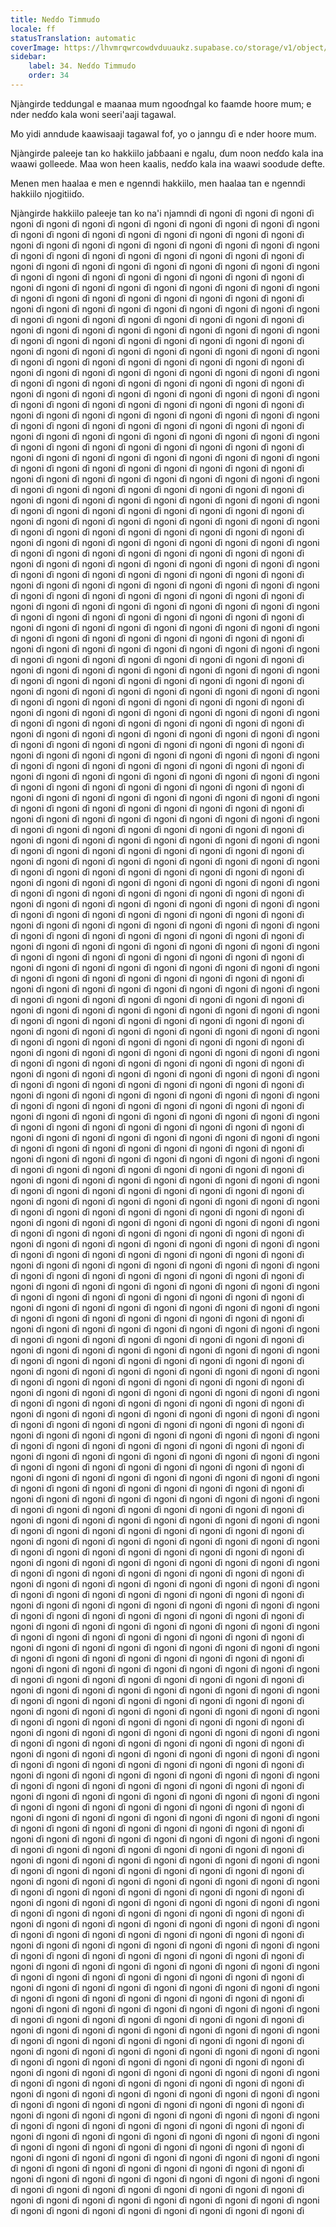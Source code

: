 ```yaml
---
title: Neɗɗo Timmuɗo
locale: ff
statusTranslation: automatic
coverImage: https://lhvmrqwrcowdvduuaukz.supabase.co/storage/v1/object/public/strapi-uploads/small_cover-educacion-fundamental.webp-2d51a7828a2b1309555be27f7e2a61a0.webp
sidebar:
    label: 34. Neɗɗo Timmuɗo
    order: 34
---
```

Njàngirde teddungal e maanaa mum ngooɗngal ko faamde hoore mum; e nder neɗɗo kala woni seeri'aaji tagawal.

Mo yidi anndude kaawisaaji tagawal fof, yo o janngu ɗi e nder hoore mum.

Njàngirde paleeje tan ko hakkiilo jaɓɓaani e ngalu, ɗum noon neɗɗo kala ina waawi golleede. Maa won heen kaalis, neɗɗo kala ina waawi soodude defte.

Menen men haalaa e men e ngenndi hakkiilo, men haalaa tan e ngenndi hakkiilo njogitiiɗo.

Njàngirde hakkiilo paleeje tan ko na'i njamndi ɗi ngoni ɗi ngoni ɗi ngoni ɗi ngoni ɗi ngoni ɗi ngoni ɗi ngoni ɗi ngoni ɗi ngoni ɗi ngoni ɗi ngoni ɗi ngoni ɗi ngoni ɗi ngoni ɗi ngoni ɗi ngoni ɗi ngoni ɗi ngoni ɗi ngoni ɗi ngoni ɗi ngoni ɗi ngoni ɗi ngoni ɗi ngoni ɗi ngoni ɗi ngoni ɗi ngoni ɗi ngoni ɗi ngoni ɗi ngoni ɗi ngoni ɗi ngoni ɗi ngoni ɗi ngoni ɗi ngoni ɗi ngoni ɗi ngoni ɗi ngoni ɗi ngoni ɗi ngoni ɗi ngoni ɗi ngoni ɗi ngoni ɗi ngoni ɗi ngoni ɗi ngoni ɗi ngoni ɗi ngoni ɗi ngoni ɗi ngoni ɗi ngoni ɗi ngoni ɗi ngoni ɗi ngoni ɗi ngoni ɗi ngoni ɗi ngoni ɗi ngoni ɗi ngoni ɗi ngoni ɗi ngoni ɗi ngoni ɗi ngoni ɗi ngoni ɗi ngoni ɗi ngoni ɗi ngoni ɗi ngoni ɗi ngoni ɗi ngoni ɗi ngoni ɗi ngoni ɗi ngoni ɗi ngoni ɗi ngoni ɗi ngoni ɗi ngoni ɗi ngoni ɗi ngoni ɗi ngoni ɗi ngoni ɗi ngoni ɗi ngoni ɗi ngoni ɗi ngoni ɗi ngoni ɗi ngoni ɗi ngoni ɗi ngoni ɗi ngoni ɗi ngoni ɗi ngoni ɗi ngoni ɗi ngoni ɗi ngoni ɗi ngoni ɗi ngoni ɗi ngoni ɗi ngoni ɗi ngoni ɗi ngoni ɗi ngoni ɗi ngoni ɗi ngoni ɗi ngoni ɗi ngoni ɗi ngoni ɗi ngoni ɗi ngoni ɗi ngoni ɗi ngoni ɗi ngoni ɗi ngoni ɗi ngoni ɗi ngoni ɗi ngoni ɗi ngoni ɗi ngoni ɗi ngoni ɗi ngoni ɗi ngoni ɗi ngoni ɗi ngoni ɗi ngoni ɗi ngoni ɗi ngoni ɗi ngoni ɗi ngoni ɗi ngoni ɗi ngoni ɗi ngoni ɗi ngoni ɗi ngoni ɗi ngoni ɗi ngoni ɗi ngoni ɗi ngoni ɗi ngoni ɗi ngoni ɗi ngoni ɗi ngoni ɗi ngoni ɗi ngoni ɗi ngoni ɗi ngoni ɗi ngoni ɗi ngoni ɗi ngoni ɗi ngoni ɗi ngoni ɗi ngoni ɗi ngoni ɗi ngoni ɗi ngoni ɗi ngoni ɗi ngoni ɗi ngoni ɗi ngoni ɗi ngoni ɗi ngoni ɗi ngoni ɗi ngoni ɗi ngoni ɗi ngoni ɗi ngoni ɗi ngoni ɗi ngoni ɗi ngoni ɗi ngoni ɗi ngoni ɗi ngoni ɗi ngoni ɗi ngoni ɗi ngoni ɗi ngoni ɗi ngoni ɗi ngoni ɗi ngoni ɗi ngoni ɗi ngoni ɗi ngoni ɗi ngoni ɗi ngoni ɗi ngoni ɗi ngoni ɗi ngoni ɗi ngoni ɗi ngoni ɗi ngoni ɗi ngoni ɗi ngoni ɗi ngoni ɗi ngoni ɗi ngoni ɗi ngoni ɗi ngoni ɗi ngoni ɗi ngoni ɗi ngoni ɗi ngoni ɗi ngoni ɗi ngoni ɗi ngoni ɗi ngoni ɗi ngoni ɗi ngoni ɗi ngoni ɗi ngoni ɗi ngoni ɗi ngoni ɗi ngoni ɗi ngoni ɗi ngoni ɗi ngoni ɗi ngoni ɗi ngoni ɗi ngoni ɗi ngoni ɗi ngoni ɗi ngoni ɗi ngoni ɗi ngoni ɗi ngoni ɗi ngoni ɗi ngoni ɗi ngoni ɗi ngoni ɗi ngoni ɗi ngoni ɗi ngoni ɗi ngoni ɗi ngoni ɗi ngoni ɗi ngoni ɗi ngoni ɗi ngoni ɗi ngoni ɗi ngoni ɗi ngoni ɗi ngoni ɗi ngoni ɗi ngoni ɗi ngoni ɗi ngoni ɗi ngoni ɗi ngoni ɗi ngoni ɗi ngoni ɗi ngoni ɗi ngoni ɗi ngoni ɗi ngoni ɗi ngoni ɗi ngoni ɗi ngoni ɗi ngoni ɗi ngoni ɗi ngoni ɗi ngoni ɗi ngoni ɗi ngoni ɗi ngoni ɗi ngoni ɗi ngoni ɗi ngoni ɗi ngoni ɗi ngoni ɗi ngoni ɗi ngoni ɗi ngoni ɗi ngoni ɗi ngoni ɗi ngoni ɗi ngoni ɗi ngoni ɗi ngoni ɗi ngoni ɗi ngoni ɗi ngoni ɗi ngoni ɗi ngoni ɗi ngoni ɗi ngoni ɗi ngoni ɗi ngoni ɗi ngoni ɗi ngoni ɗi ngoni ɗi ngoni ɗi ngoni ɗi ngoni ɗi ngoni ɗi ngoni ɗi ngoni ɗi ngoni ɗi ngoni ɗi ngoni ɗi ngoni ɗi ngoni ɗi ngoni ɗi ngoni ɗi ngoni ɗi ngoni ɗi ngoni ɗi ngoni ɗi ngoni ɗi ngoni ɗi ngoni ɗi ngoni ɗi ngoni ɗi ngoni ɗi ngoni ɗi ngoni ɗi ngoni ɗi ngoni ɗi ngoni ɗi ngoni ɗi ngoni ɗi ngoni ɗi ngoni ɗi ngoni ɗi ngoni ɗi ngoni ɗi ngoni ɗi ngoni ɗi ngoni ɗi ngoni ɗi ngoni ɗi ngoni ɗi ngoni ɗi ngoni ɗi ngoni ɗi ngoni ɗi ngoni ɗi ngoni ɗi ngoni ɗi ngoni ɗi ngoni ɗi ngoni ɗi ngoni ɗi ngoni ɗi ngoni ɗi ngoni ɗi ngoni ɗi ngoni ɗi ngoni ɗi ngoni ɗi ngoni ɗi ngoni ɗi ngoni ɗi ngoni ɗi ngoni ɗi ngoni ɗi ngoni ɗi ngoni ɗi ngoni ɗi ngoni ɗi ngoni ɗi ngoni ɗi ngoni ɗi ngoni ɗi ngoni ɗi ngoni ɗi ngoni ɗi ngoni ɗi ngoni ɗi ngoni ɗi ngoni ɗi ngoni ɗi ngoni ɗi ngoni ɗi ngoni ɗi ngoni ɗi ngoni ɗi ngoni ɗi ngoni ɗi ngoni ɗi ngoni ɗi ngoni ɗi ngoni ɗi ngoni ɗi ngoni ɗi ngoni ɗi ngoni ɗi ngoni ɗi ngoni ɗi ngoni ɗi ngoni ɗi ngoni ɗi ngoni ɗi ngoni ɗi ngoni ɗi ngoni ɗi ngoni ɗi ngoni ɗi ngoni ɗi ngoni ɗi ngoni ɗi ngoni ɗi ngoni ɗi ngoni ɗi ngoni ɗi ngoni ɗi ngoni ɗi ngoni ɗi ngoni ɗi ngoni ɗi ngoni ɗi ngoni ɗi ngoni ɗi ngoni ɗi ngoni ɗi ngoni ɗi ngoni ɗi ngoni ɗi ngoni ɗi ngoni ɗi ngoni ɗi ngoni ɗi ngoni ɗi ngoni ɗi ngoni ɗi ngoni ɗi ngoni ɗi ngoni ɗi ngoni ɗi ngoni ɗi ngoni ɗi ngoni ɗi ngoni ɗi ngoni ɗi ngoni ɗi ngoni ɗi ngoni ɗi ngoni ɗi ngoni ɗi ngoni ɗi ngoni ɗi ngoni ɗi ngoni ɗi ngoni ɗi ngoni ɗi ngoni ɗi ngoni ɗi ngoni ɗi ngoni ɗi ngoni ɗi ngoni ɗi ngoni ɗi ngoni ɗi ngoni ɗi ngoni ɗi ngoni ɗi ngoni ɗi ngoni ɗi ngoni ɗi ngoni ɗi ngoni ɗi ngoni ɗi ngoni ɗi ngoni ɗi ngoni ɗi ngoni ɗi ngoni ɗi ngoni ɗi ngoni ɗi ngoni ɗi ngoni ɗi ngoni ɗi ngoni ɗi ngoni ɗi ngoni ɗi ngoni ɗi ngoni ɗi ngoni ɗi ngoni ɗi ngoni ɗi ngoni ɗi ngoni ɗi ngoni ɗi ngoni ɗi ngoni ɗi ngoni ɗi ngoni ɗi ngoni ɗi ngoni ɗi ngoni ɗi ngoni ɗi ngoni ɗi ngoni ɗi ngoni ɗi ngoni ɗi ngoni ɗi ngoni ɗi ngoni ɗi ngoni ɗi ngoni ɗi ngoni ɗi ngoni ɗi ngoni ɗi ngoni ɗi ngoni ɗi ngoni ɗi ngoni ɗi ngoni ɗi ngoni ɗi ngoni ɗi ngoni ɗi ngoni ɗi ngoni ɗi ngoni ɗi ngoni ɗi ngoni ɗi ngoni ɗi ngoni ɗi ngoni ɗi ngoni ɗi ngoni ɗi ngoni ɗi ngoni ɗi ngoni ɗi ngoni ɗi ngoni ɗi ngoni ɗi ngoni ɗi ngoni ɗi ngoni ɗi ngoni ɗi ngoni ɗi ngoni ɗi ngoni ɗi ngoni ɗi ngoni ɗi ngoni ɗi ngoni ɗi ngoni ɗi ngoni ɗi ngoni ɗi ngoni ɗi ngoni ɗi ngoni ɗi ngoni ɗi ngoni ɗi ngoni ɗi ngoni ɗi ngoni ɗi ngoni ɗi ngoni ɗi ngoni ɗi ngoni ɗi ngoni ɗi ngoni ɗi ngoni ɗi ngoni ɗi ngoni ɗi ngoni ɗi ngoni ɗi ngoni ɗi ngoni ɗi ngoni ɗi ngoni ɗi ngoni ɗi ngoni ɗi ngoni ɗi ngoni ɗi ngoni ɗi ngoni ɗi ngoni ɗi ngoni ɗi ngoni ɗi ngoni ɗi ngoni ɗi ngoni ɗi ngoni ɗi ngoni ɗi ngoni ɗi ngoni ɗi ngoni ɗi ngoni ɗi ngoni ɗi ngoni ɗi ngoni ɗi ngoni ɗi ngoni ɗi ngoni ɗi ngoni ɗi ngoni ɗi ngoni ɗi ngoni ɗi ngoni ɗi ngoni ɗi ngoni ɗi ngoni ɗi ngoni ɗi ngoni ɗi ngoni ɗi ngoni ɗi ngoni ɗi ngoni ɗi ngoni ɗi ngoni ɗi ngoni ɗi ngoni ɗi ngoni ɗi ngoni ɗi ngoni ɗi ngoni ɗi ngoni ɗi ngoni ɗi ngoni ɗi ngoni ɗi ngoni ɗi ngoni ɗi ngoni ɗi ngoni ɗi ngoni ɗi ngoni ɗi ngoni ɗi ngoni ɗi ngoni ɗi ngoni ɗi ngoni ɗi ngoni ɗi ngoni ɗi ngoni ɗi ngoni ɗi ngoni ɗi ngoni ɗi ngoni ɗi ngoni ɗi ngoni ɗi ngoni ɗi ngoni ɗi ngoni ɗi ngoni ɗi ngoni ɗi ngoni ɗi ngoni ɗi ngoni ɗi ngoni ɗi ngoni ɗi ngoni ɗi ngoni ɗi ngoni ɗi ngoni ɗi ngoni ɗi ngoni ɗi ngoni ɗi ngoni ɗi ngoni ɗi ngoni ɗi ngoni ɗi ngoni ɗi ngoni ɗi ngoni ɗi ngoni ɗi ngoni ɗi ngoni ɗi ngoni ɗi ngoni ɗi ngoni ɗi ngoni ɗi ngoni ɗi ngoni ɗi ngoni ɗi ngoni ɗi ngoni ɗi ngoni ɗi ngoni ɗi ngoni ɗi ngoni ɗi ngoni ɗi ngoni ɗi ngoni ɗi ngoni ɗi ngoni ɗi ngoni ɗi ngoni ɗi ngoni ɗi ngoni ɗi ngoni ɗi ngoni ɗi ngoni ɗi ngoni ɗi ngoni ɗi ngoni ɗi ngoni ɗi ngoni ɗi ngoni ɗi ngoni ɗi ngoni ɗi ngoni ɗi ngoni ɗi ngoni ɗi ngoni ɗi ngoni ɗi ngoni ɗi ngoni ɗi ngoni ɗi ngoni ɗi ngoni ɗi ngoni ɗi ngoni ɗi ngoni ɗi ngoni ɗi ngoni ɗi ngoni ɗi ngoni ɗi ngoni ɗi ngoni ɗi ngoni ɗi ngoni ɗi ngoni ɗi ngoni ɗi ngoni ɗi ngoni ɗi ngoni ɗi ngoni ɗi ngoni ɗi ngoni ɗi ngoni ɗi ngoni ɗi ngoni ɗi ngoni ɗi ngoni ɗi ngoni ɗi ngoni ɗi ngoni ɗi ngoni ɗi ngoni ɗi ngoni ɗi ngoni ɗi ngoni ɗi ngoni ɗi ngoni ɗi ngoni ɗi ngoni ɗi ngoni ɗi ngoni ɗi ngoni ɗi ngoni ɗi ngoni ɗi ngoni ɗi ngoni ɗi ngoni ɗi ngoni ɗi ngoni ɗi ngoni ɗi ngoni ɗi ngoni ɗi ngoni ɗi ngoni ɗi ngoni ɗi ngoni ɗi ngoni ɗi ngoni ɗi ngoni ɗi ngoni ɗi ngoni ɗi ngoni ɗi ngoni ɗi ngoni ɗi ngoni ɗi ngoni ɗi ngoni ɗi ngoni ɗi ngoni ɗi ngoni ɗi ngoni ɗi ngoni ɗi ngoni ɗi ngoni ɗi ngoni ɗi ngoni ɗi ngoni ɗi ngoni ɗi ngoni ɗi ngoni ɗi ngoni ɗi ngoni ɗi ngoni ɗi ngoni ɗi ngoni ɗi ngoni ɗi ngoni ɗi ngoni ɗi ngoni ɗi ngoni ɗi ngoni ɗi ngoni ɗi ngoni ɗi ngoni ɗi ngoni ɗi ngoni ɗi ngoni ɗi ngoni ɗi ngoni ɗi ngoni ɗi ngoni ɗi ngoni ɗi ngoni ɗi ngoni ɗi ngoni ɗi ngoni ɗi ngoni ɗi ngoni ɗi ngoni ɗi ngoni ɗi ngoni ɗi ngoni ɗi ngoni ɗi ngoni ɗi ngoni ɗi ngoni ɗi ngoni ɗi ngoni ɗi ngoni ɗi ngoni ɗi ngoni ɗi ngoni ɗi ngoni ɗi ngoni ɗi ngoni ɗi ngoni ɗi ngoni ɗi ngoni ɗi ngoni ɗi ngoni ɗi ngoni ɗi ngoni ɗi ngoni ɗi ngoni ɗi ngoni ɗi ngoni ɗi ngoni ɗi ngoni ɗi ngoni ɗi ngoni ɗi ngoni ɗi ngoni ɗi ngoni ɗi ngoni ɗi ngoni ɗi ngoni ɗi ngoni ɗi ngoni ɗi ngoni ɗi ngoni ɗi ngoni ɗi ngoni ɗi ngoni ɗi ngoni ɗi ngoni ɗi ngoni ɗi ngoni ɗi ngoni ɗi ngoni ɗi ngoni ɗi ngoni ɗi ngoni ɗi ngoni ɗi ngoni ɗi ngoni ɗi ngoni ɗi ngoni ɗi ngoni ɗi ngoni ɗi ngoni ɗi ngoni ɗi ngoni ɗi ngoni ɗi ngoni ɗi ngoni ɗi ngoni ɗi ngoni ɗi ngoni ɗi ngoni ɗi ngoni ɗi ngoni ɗi ngoni ɗi ngoni ɗi ngoni ɗi ngoni ɗi ngoni ɗi ngoni ɗi ngoni ɗi ngoni ɗi ngoni ɗi ngoni ɗi ngoni ɗi ngoni ɗi ngoni ɗi ngoni ɗi ngoni ɗi ngoni ɗi ngoni ɗi ngoni ɗi ngoni ɗi ngoni ɗi ngoni ɗi ngoni ɗi ngoni ɗi ngoni ɗi ngoni ɗi ngoni ɗi ngoni ɗi ngoni ɗi ngoni ɗi ngoni ɗi ngoni ɗi ngoni ɗi ngoni ɗi ngoni ɗi ngoni ɗi ngoni ɗi ngoni ɗi ngoni ɗi ngoni ɗi ngoni ɗi ngoni ɗi ngoni ɗi ngoni ɗi ngoni ɗi ngoni ɗi ngoni ɗi ngoni ɗi ngoni ɗi ngoni ɗi ngoni ɗi ngoni ɗi ngoni ɗi ngoni ɗi ngoni ɗi ngoni ɗi ngoni ɗi ngoni ɗi ngoni ɗi ngoni ɗi ngoni ɗi ngoni ɗi ngoni ɗi ngoni ɗi ngoni ɗi ngoni ɗi ngoni ɗi ngoni ɗi ngoni ɗi ngoni ɗi ngoni ɗi ngoni ɗi ngoni ɗi ngoni ɗi ngoni ɗi ngoni ɗi ngoni ɗi ngoni ɗi ngoni ɗi ngoni ɗi ngoni ɗi ngoni ɗi ngoni ɗi ngoni ɗi ngoni ɗi ngoni ɗi ngoni ɗi ngoni ɗi ngoni ɗi ngoni ɗi ngoni ɗi ngoni ɗi ngoni ɗi ngoni ɗi ngoni ɗi ngoni ɗi ngoni ɗi ngoni ɗi ngoni ɗi ngoni ɗi ngoni ɗi ngoni ɗi ngoni ɗi ngoni ɗi ngoni ɗi ngoni ɗi ngoni ɗi ngoni ɗi ngoni ɗi ngoni ɗi ngoni ɗi ngoni ɗi ngoni ɗi ngoni ɗi ngoni ɗi ngoni ɗi ngoni ɗi ngoni ɗi ngoni ɗi ngoni ɗi ngoni ɗi ngoni ɗi ngoni ɗi ngoni ɗi ngoni ɗi ngoni ɗi ngoni ɗi ngoni ɗi ngoni ɗi ngoni ɗi ngoni ɗi ngoni ɗi ngoni ɗi ngoni ɗi ngoni ɗi ngoni ɗi ngoni ɗi ngoni ɗi ngoni ɗi ngoni ɗi ngoni ɗi ngoni ɗi ngoni ɗi ngoni ɗi ngoni ɗi ngoni ɗi ngoni ɗi ngoni ɗi ngoni ɗi ngoni ɗi ngoni ɗi ngoni ɗi ngoni ɗi ngoni ɗi ngoni ɗi ngoni ɗi ngoni ɗi ngoni ɗi ngoni ɗi ngoni ɗi ngoni ɗi ngoni ɗi ngoni ɗi ngoni ɗi ngoni ɗi ngoni ɗi ngoni ɗi ngoni ɗi ngoni ɗi ngoni ɗi ngoni ɗi ngoni ɗi ngoni ɗi ngoni ɗi ngoni ɗi ngoni ɗi ngoni ɗi ngoni ɗi ngoni ɗi ngoni ɗi ngoni ɗi ngoni ɗi ngoni ɗi ngoni ɗi ngoni ɗi ngoni ɗi ngoni ɗi ngoni ɗi ngoni ɗi ngoni ɗi ngoni ɗi ngoni ɗi ngoni ɗi ngoni ɗi ngoni ɗi ngoni ɗi ngoni ɗi ngoni ɗi ngoni ɗi ngoni ɗi ngoni ɗi ngoni ɗi ngoni ɗi ngoni ɗi ngoni ɗi ngoni ɗi ngoni ɗi ngoni ɗi ngoni ɗi ngoni ɗi ngoni ɗi ngoni ɗi ngoni ɗi ngoni ɗi ngoni ɗi ngoni ɗi ngoni ɗi ngoni ɗi ngoni ɗi ngoni ɗi ngoni ɗi ngoni ɗi ngoni ɗi ngoni ɗi ngoni ɗi ngoni ɗi ngoni ɗi ngoni ɗi ngoni ɗi ngoni ɗi ngoni ɗi ngoni ɗi ngoni ɗi ngoni ɗi ngoni ɗi ngoni ɗi ngoni ɗi ngoni ɗi ngoni ɗi ngoni ɗi ngoni ɗi ngoni ɗi ngoni ɗi ngoni ɗi ngoni ɗi ngoni ɗi ngoni ɗi ngoni ɗi ngoni ɗi ngoni ɗi ngoni ɗi ngoni ɗi ngoni ɗi ngoni ɗi ngoni ɗi ngoni ɗi ngoni ɗi ngoni ɗi ngoni ɗi ngoni ɗi ngoni ɗi ngoni ɗi ngoni ɗi ngoni ɗi ngoni ɗi ngoni ɗi ngoni ɗi ngoni ɗi ngoni ɗi ngoni ɗi ngoni ɗi ngoni ɗi ngoni ɗi ngoni ɗi ngoni ɗi ngoni ɗi ngoni ɗi ngoni ɗi ngoni ɗi ngoni ɗi ngoni ɗi ngoni ɗi ngoni ɗi ngoni ɗi ngoni ɗi ngoni ɗi ngoni ɗi ngoni ɗi ngoni ɗi ngoni ɗi ngoni ɗi ngoni ɗi ngoni ɗi ngoni ɗi ngoni ɗi ngoni ɗi ngoni ɗi ngoni ɗi ngoni ɗi ngoni ɗi ngoni ɗi ngoni ɗi ngoni ɗi ngoni ɗi ngoni ɗi ngoni ɗi ngoni ɗi ngoni ɗi ngoni ɗi ngoni ɗi ngoni ɗi ngoni ɗi ngoni ɗi ngoni ɗi ngoni ɗi ngoni ɗi ngoni ɗi ngoni ɗi ngoni ɗi ngoni ɗi ngoni ɗi ngoni ɗi ngoni ɗi ngoni ɗi ngoni ɗi ngoni ɗi ngoni ɗi ngoni ɗi ngoni ɗi ngoni ɗi ngoni ɗi ngoni ɗi ngoni ɗi ngoni ɗi ngoni ɗi ngoni ɗi ngoni ɗi ngoni ɗi ngoni ɗi ngoni ɗi ngoni ɗi ngoni ɗi ngoni ɗi ngoni ɗi ngoni ɗi ngoni ɗi ngoni ɗi ngoni ɗi ngoni ɗi ngoni ɗi ngoni ɗi ngoni ɗi ngoni ɗi ngoni ɗi ngoni ɗi ngoni ɗi ngoni ɗi ngoni ɗi ngoni ɗi ngoni ɗi ngoni ɗi ngoni ɗi ngoni ɗi ngoni ɗi ngoni ɗi ngoni ɗi ngoni ɗi ngoni ɗi ngoni ɗi ngoni ɗi ngoni ɗi ngoni ɗi ngoni ɗi ngoni ɗi ngoni ɗi ngoni ɗi ngoni ɗi ngoni ɗi ngoni ɗi ngoni ɗi ngoni ɗi ngoni ɗi ngoni ɗi ngoni ɗi ngoni ɗi ngoni ɗi ngoni ɗi ngoni ɗi ngoni ɗi ngoni ɗi ngoni ɗi ngoni ɗi ngoni ɗi ngoni ɗi ngoni ɗi ngoni ɗi ngoni ɗi ngoni ɗi ngoni ɗi ngoni ɗi ngoni ɗi ngoni ɗi ngoni ɗi ngoni ɗi ngoni ɗi ngoni ɗi ngoni ɗi ngoni ɗi ngoni ɗi ngoni ɗi ngoni ɗi ngoni ɗi ngoni ɗi ngoni ɗi ngoni ɗi ngoni ɗi ngoni ɗi ngoni ɗi ngoni ɗi ngoni ɗi ngoni ɗi ngoni ɗi ngoni ɗi ngoni ɗi ngoni ɗi ngoni ɗi ngoni ɗi ngoni ɗi ngoni ɗi ngoni ɗi ngoni ɗi ngoni ɗi ngoni ɗi ngoni ɗi ngoni ɗi ngoni ɗi ngoni ɗi ngoni ɗi ngoni ɗi ngoni ɗi ngoni ɗi ngoni ɗi ngoni ɗi ngoni ɗi ngoni ɗi ngoni ɗi ngoni ɗi ngoni ɗi ngoni ɗi ngoni ɗi ngoni ɗi ngoni ɗi ngoni ɗi ngoni ɗi ngoni ɗi ngoni ɗi ngoni ɗi ngoni ɗi ngoni ɗi ngoni ɗi ngoni ɗi ngoni ɗi ngoni ɗi ngoni ɗi ngoni ɗi ngoni ɗi ngoni ɗi ngoni ɗi ngoni ɗi ngoni ɗi ngoni ɗi ngoni ɗi ngoni ɗi ngoni ɗi ngoni ɗi ngoni ɗi ngoni ɗi ngoni ɗi ngoni ɗi ngoni ɗi ngoni ɗi ngoni ɗi ngoni ɗi ngoni ɗi ngoni ɗi ngoni ɗi ngoni ɗi ngoni ɗi ngoni ɗi ngoni ɗi ngoni ɗi ngoni ɗi ngoni ɗi ngoni ɗi ngoni ɗi ngoni ɗi ngoni ɗi ngoni ɗi ngoni ɗi ngoni ɗi ngoni ɗi ngoni ɗi ngoni ɗi ngoni ɗi ngoni ɗi ngoni ɗi ngoni ɗi ngoni ɗi ngoni ɗi ngoni ɗi ngoni ɗi ngoni ɗi ngoni ɗi ngoni ɗi ngoni ɗi ngoni ɗi ngoni ɗi ngoni ɗi ngoni ɗi ngoni ɗi ngoni ɗi ngoni ɗi ngoni ɗi ngoni ɗi ngoni ɗi ngoni ɗi ngoni ɗi ngoni ɗi ngoni ɗi ngoni ɗi ngoni ɗi ngoni ɗi ngoni ɗi ngoni ɗi ngoni ɗi ngoni ɗi ngoni ɗi ngoni ɗi ngoni ɗi ngoni ɗi ngoni ɗi ngoni ɗi ngoni ɗi ngoni ɗi ngoni ɗi ngoni ɗi ngoni ɗi ngoni ɗi ngoni ɗi ngoni ɗi ngoni ɗi ngoni ɗi ngoni ɗi ngoni ɗi ngoni ɗi ngoni ɗi ngoni ɗi ngoni ɗi ngoni ɗi ngoni ɗi ngoni ɗi ngoni ɗi ngoni ɗi ngoni ɗi ngoni ɗi ngoni ɗi ngoni ɗi ngoni ɗi ngoni ɗi ngoni ɗi ngoni ɗi ngoni ɗi ngoni ɗi ngoni ɗi ngoni ɗi ngoni ɗi ngoni ɗi ngoni ɗi ngoni ɗi ngoni ɗi ngoni ɗi ngoni ɗi ngoni ɗi ngoni ɗi ngoni ɗi ngoni ɗi ngoni ɗi ngoni ɗi ngoni ɗi ngoni ɗi ngoni ɗi ngoni ɗi ngoni ɗi ngoni ɗi ngoni ɗi ngoni ɗi ngoni ɗi ngoni ɗi ngoni ɗi ngoni ɗi ngoni ɗi ngoni ɗi ngoni ɗi ngoni ɗi ngoni ɗi ngoni ɗi ngoni ɗi ngoni ɗi ngoni ɗi ngoni ɗi ngoni ɗi ngoni ɗi ngoni ɗi ngoni ɗi ngoni ɗi ngoni ɗi ngoni ɗi ngoni ɗi ngoni ɗi ngoni ɗi ngoni ɗi ngoni ɗi ngoni ɗi ngoni ɗi ngoni ɗi ngoni ɗi ngoni ɗi ngoni ɗi ngoni ɗi ngoni ɗi ngoni ɗi ngoni ɗi ngoni ɗi ngoni ɗi ngoni ɗi ngoni ɗi ngoni ɗi ngoni ɗi ngoni ɗi ngoni ɗi ngoni ɗi ngoni ɗi ngoni ɗi ngoni ɗi ngoni ɗi ngoni ɗi ngoni ɗi ngoni ɗi ngoni ɗi ngoni ɗi ngoni ɗi ngoni ɗi ngoni ɗi ngoni ɗi ngoni ɗi ngoni ɗi ngoni ɗi ngoni ɗi ngoni ɗi ngoni ɗi ngoni ɗi ngoni ɗi ngoni ɗi ngoni ɗi ngoni ɗi ngoni ɗi ngoni ɗi ngoni ɗi ngoni ɗi ngoni ɗi ngoni ɗi ngoni ɗi ngoni ɗi ngoni ɗi ngoni ɗi ngoni ɗi ngoni ɗi ngoni ɗi ngoni ɗi ngoni ɗi ngoni ɗi ngoni ɗi ngoni ɗi ngoni ɗi ngoni ɗi ngoni ɗi ngoni ɗi ngoni ɗi ngoni ɗi ngoni ɗi ngoni ɗi ngoni ɗi ngoni ɗi ngoni ɗi ngoni ɗi ngoni ɗi ngoni ɗi ngoni ɗi ngoni ɗi ngoni ɗi ngoni ɗi ngoni ɗi ngoni ɗi ngoni ɗi ngoni ɗi ngoni ɗi ngoni ɗi ngoni ɗi ngoni ɗi ngoni ɗi ngoni ɗi ngoni ɗi ngoni ɗi ngoni ɗi ngoni ɗi ngoni ɗi ngoni ɗi ngoni ɗi ngoni ɗi ngoni ɗi ngoni ɗi ngoni ɗi ngoni ɗi
